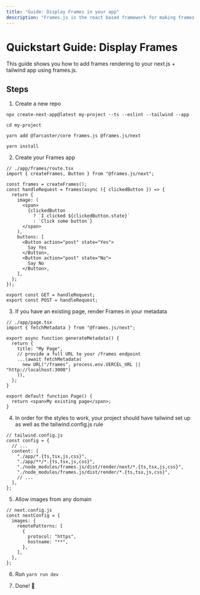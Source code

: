 ```yaml
---
title: "Guide: Display Frames in your app"
description: "Frames.js is the react based framework for making frames. Debugger included."
---
```


# Quickstart Guide: Display Frames

This guide shows you how to add frames rendering to your next.js + tailwind app using frames.js.

## Steps

1. Create a new repo

`npx create-next-app@latest my-project --ts --eslint --tailwind --app`

`cd my-project`

`yarn add @farcaster/core frames.js @frames.js/next`

`yarn install`

2. Create your Frames app

```tsx filename="// ./app/frames/route.tsx"
// ./app/frames/route.tsx
import { createFrames, Button } from "@frames.js/next";

const frames = createFrames();
const handleRequest = frames(async ({ clickedButton }) => {
  return {
    image: (
      <span>
        {clickedButton
          ? `I clicked ${clickedButton.state}`
          : `Click some button`}
      </span>
    ),
    buttons: [
      <Button action="post" state="Yes">
        Say Yes
      </Button>,
      <Button action="post" state="No">
        Say No
      </Button>,
    ],
  };
});

export const GET = handleRequest;
export const POST = handleRequest;
```

3. If you have an existing page, render Frames in your metadata

```tsx filename="// ./app/page.tsx"
// ./app/page.tsx
import { fetchMetadata } from "@frames.js/next";

export async function generateMetadata() {
  return {
    title: "My Page",
    // provide a full URL to your /frames endpoint
    ...(await fetchMetadata(
      new URL("/frames", process.env.VERCEL_URL || "http://localhost:3000")
    )),
  };
}

export default function Page() {
  return <span>My existing page</span>;
}
```

4. In order for the styles to work, your project should have tailwind set up as well as the tailwind.config.js rule

```tsx filename="// tailwind.config.js"
// tailwind.config.js
const config = {
  // ...
  content: [
    "./app/*.{ts,tsx,js,css}",
    "./app/**/*.{ts,tsx,js,css}",
    "./node_modules/frames.js/dist/render/next/*.{ts,tsx,js,css}",
    "./node_modules/frames.js/dist/render/*.{ts,tsx,js,css}",
    // ...
  ],
};
```

5. Allow images from any domain

```tsx filename="// next.config.js"
// next.config.js
const nextConfig = {
  images: {
    remotePatterns: [
      {
        protocol: "https",
        hostname: "**",
      },
    ],
  },
};
```

6. Run `yarn run dev`

7. Done! 🎉
